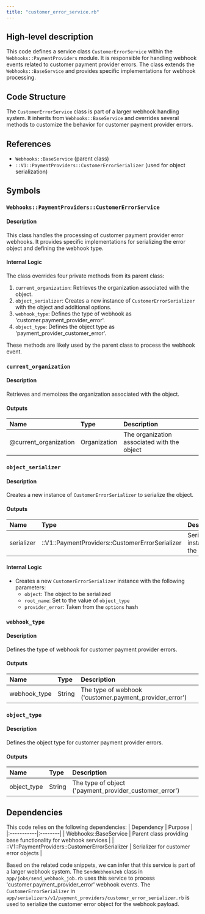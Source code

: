 ```yaml
---
title: "customer_error_service.rb"
---
```


## High-level description
This code defines a service class `CustomerErrorService` within the `Webhooks::PaymentProviders` module. It is responsible for handling webhook events related to customer payment provider errors. The class extends the `Webhooks::BaseService` and provides specific implementations for webhook processing.

## Code Structure
The `CustomerErrorService` class is part of a larger webhook handling system. It inherits from `Webhooks::BaseService` and overrides several methods to customize the behavior for customer payment provider errors.

## References
- `Webhooks::BaseService` (parent class)
- `::V1::PaymentProviders::CustomerErrorSerializer` (used for object serialization)

## Symbols

### `Webhooks::PaymentProviders::CustomerErrorService`
#### Description
This class handles the processing of customer payment provider error webhooks. It provides specific implementations for serializing the error object and defining the webhook type.

#### Internal Logic
The class overrides four private methods from its parent class:

1. `current_organization`: Retrieves the organization associated with the object.
2. `object_serializer`: Creates a new instance of `CustomerErrorSerializer` with the object and additional options.
3. `webhook_type`: Defines the type of webhook as 'customer.payment_provider_error'.
4. `object_type`: Defines the object type as 'payment_provider_customer_error'.

These methods are likely used by the parent class to process the webhook event.

### `current_organization`
#### Description
Retrieves and memoizes the organization associated with the object.

#### Outputs
| Name | Type | Description |
|:-----|:-----|:------------|
| @current_organization | Organization | The organization associated with the object |

### `object_serializer`
#### Description
Creates a new instance of `CustomerErrorSerializer` to serialize the object.

#### Outputs
| Name | Type | Description |
|:-----|:-----|:------------|
| serializer | ::V1::PaymentProviders::CustomerErrorSerializer | Serializer instance for the object |

#### Internal Logic
- Creates a new `CustomerErrorSerializer` instance with the following parameters:
  - `object`: The object to be serialized
  - `root_name`: Set to the value of `object_type`
  - `provider_error`: Taken from the `options` hash

### `webhook_type`
#### Description
Defines the type of webhook for customer payment provider errors.

#### Outputs
| Name | Type | Description |
|:-----|:-----|:------------|
| webhook_type | String | The type of webhook ('customer.payment_provider_error') |

### `object_type`
#### Description
Defines the object type for customer payment provider errors.

#### Outputs
| Name | Type | Description |
|:-----|:-----|:------------|
| object_type | String | The type of object ('payment_provider_customer_error') |

## Dependencies
This code relies on the following dependencies:
| Dependency | Purpose |
|:-----------|:--------|
| Webhooks::BaseService | Parent class providing base functionality for webhook services |
| ::V1::PaymentProviders::CustomerErrorSerializer | Serializer for customer error objects |

Based on the related code snippets, we can infer that this service is part of a larger webhook system. The `SendWebhookJob` class in `app/jobs/send_webhook_job.rb` uses this service to process 'customer.payment_provider_error' webhook events. The `CustomerErrorSerializer` in `app/serializers/v1/payment_providers/customer_error_serializer.rb` is used to serialize the customer error object for the webhook payload.